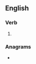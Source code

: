 ==English==

===Verb===
{{head|en|present participle}}

# {{present participle of|derange|lang=en|nocat=1}}

===Anagrams===
* {{anagrams|en|dangering|gandering|gardening|grenading}}
